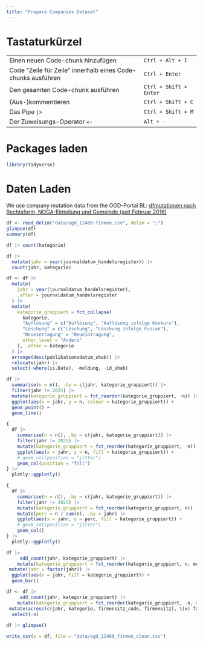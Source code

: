 ```yaml
---
title: "Prepare Companies Dataset"
---
```


# Tastaturkürzel

|  |  |
|---------------------------------------------------|---------------------|
| Einen neuen Code-chunk hinzufügen | `Ctrl + Alt + I` |
| Code "Zeile für Zeile" innerhalb eines Code-chunks ausführen | `Ctrl + Enter` |
| Den gesamten Code-chunk ausführen | `Ctrl + Shift + Enter` |
| (Aus-)kommentieren | `Ctrl + Shift + C` |
| Das Pipe `|>` | `Ctrl + Shift + M` |
| Der Zuweisungs-Operator `<-` | `Alt + -` |

# Packages laden

```r
library(tidyverse)
```

# Daten Laden

We use company mutation data from the OGD-Portal BL: [dfmutationen nach Rechtsform, NOGA-Einteilung und Gemeinde (seit Februar 2016)](https://data.bl.ch/explore/dataset/12460/table/?disjunctive.kategorie&disjunctive.dfsitz&disjunctive.rechtsform&sort=publikationsdatum_shab)

```r
df <- read_delim("data/ogd_12460-firmen.csv", delim = ";")
glimpse(df)
summary(df)
```

```r
df |> count(kategorie)
```


```r
df |>
  mutate(jahr = year(journaldatum_handelsregister)) |>
  count(jahr, kategorie)
```

```r
df <- df |>
  mutate(
    jahr = year(journaldatum_handelsregister),
    .after = journaldatum_handelsregister
  ) |>
  mutate(
    kategorie_gruppiert = fct_collapse(
      kategorie,
      "Auflösung" = c("Auflösung", "Auflösung infolge Konkurs"),
      "Löschung" = c("Löschung", "Löschung infolge Fusion"),
      "Neueintragung" = "Neueintragung",
      other_level = "Anders"
    ), .after = kategorie
  ) |>
  arrange(desc(publikationsdatum_shab)) |>
  relocate(jahr) |>
  select(-where(is.Date), -meldung, -id_shab)
```

```r
df |>
  summarise(n = n(), .by = c(jahr, kategorie_gruppiert)) |>
  filter(jahr != 2025) |>
  mutate(kategorie_gruppiert = fct_reorder(kategorie_gruppiert, -n)) |>
  ggplot(aes(x = jahr, y = n, colour = kategorie_gruppiert)) +
  geom_point() +
  geom_line()
```

```r
{
  df |>
    summarise(n = n(), .by = c(jahr, kategorie_gruppiert)) |>
    filter(jahr != 2025) |>
    mutate(kategorie_gruppiert = fct_reorder(kategorie_gruppiert, -n)) |>
    ggplot(aes(x = jahr, y = n, fill = kategorie_gruppiert)) +
    # geom_col(position = "jitter")
    geom_col(position = "fill")
} |>
  plotly::ggplotly()
```

```r
{
  df |>
    summarise(n = n(), .by = c(jahr, kategorie_gruppiert)) |>
    filter(jahr != 2025) |>
    mutate(kategorie_gruppiert = fct_reorder(kategorie_gruppiert, n)) |>
    mutate(perc = n / sum(n), .by = jahr) |> 
    ggplot(aes(x = jahr, y = perc, fill = kategorie_gruppiert)) +
    # geom_col(position = "jitter")
    geom_col()
} |>
  plotly::ggplotly()
```

```r
df |> 
     add_count(jahr, kategorie_gruppiert) |>
    mutate(kategorie_gruppiert = fct_reorder(kategorie_gruppiert, n, mean)) |>
 mutate(jahr = factor(jahr)) |> 
  ggplot(aes(x = jahr, fill = kategorie_gruppiert)) +
  geom_bar()
```

```r
df <- df |> 
     add_count(jahr, kategorie_gruppiert) |>
    mutate(kategorie_gruppiert = fct_reorder(kategorie_gruppiert, -n, mean)) |>
 mutate(across(c(jahr, kategorie, firmensitz_code, firmensitz), \(x) factor(x))) |> 
  select(-n)
  
df |> glimpse()
```

```r
write_csv(x = df, file = "data/ogd_12460_firmen_clean.csv")
```

